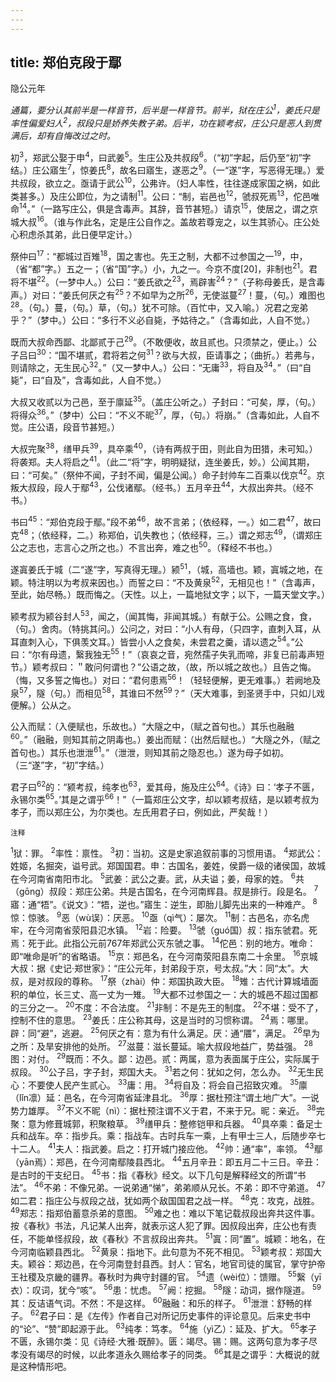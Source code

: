 ```yaml
---
---
---
```

title: 郑伯克段于鄢
---



隐公元年

*通篇，要分认其前半是一样音节，后半是一样音节。前半，狱在庄公<sup>1</sup>，姜氏只是率性偏爱妇人<sup>2</sup>，叔段只是娇养失教子弟。后半，功在颖考叔，庄公只是恶人到贯满后，却有自悔改过之时。*

初<sup>3</sup>，郑武公娶于申<sup>4</sup>，曰武姜<sup>5</sup>。生庄公及共叔段<sup>6</sup>。（“初”字起，后仍至“初”字结。）庄公寤生<sup>7</sup>，惊姜氏<sup>8</sup>，故名曰寤生，遂恶之<sup>9</sup>。（一“遂”字，写恶得无理。）爱共叔段，欲立之。亟请于武公<sup>10</sup>，公弗许。（妇人率性，往往遂成家国之祸，如此类甚多。）及庄公即位，为之请制<sup>11</sup>。公曰：“制，岩邑也<sup>12</sup>，虢叔死焉<sup>13</sup>，佗邑唯命<sup>14</sup>。”（一路写庄公，俱是含毒声。其辞，音节甚短。）请京<sup>15</sup>，使居之，谓之京城大叔<sup>16</sup>。（谁与作此名，定是庄公自作之。盖故若尊宠之，以生其骄心。庄公处心积虑杀其弟，此日便早定计。）

祭仲曰<sup>17</sup>：“都城过百雉<sup>18</sup>，国之害也。先王之制，大都不过参国之一<sup>19</sup>，中，（省“都”字。）五之一；（省“国”字。）小，九之一。今京不度[20]，非制也<sup>21</sup>。君将不堪<sup>22</sup>。（一梦中人。）公曰：“姜氏欲之<sup>23</sup>，焉辟害<sup>24</sup>？”（子称母姜氏，是含毒声。）对曰：“姜氏何厌之有<sup>25</sup>？不如早为之所<sup>26</sup>，无使滋蔓<sup>27</sup>！蔓，（句。）难图也<sup>28</sup>。（句。）蔓，（句。）草，（句。）犹不可除。（百忙中，又入喻。）况君之宠弟乎？”（梦中。）公曰：“多行不义必自毙，予姑待之。”（含毒如此，人自不觉。）

既而大叔命西鄙、北鄙贰于己<sup>29</sup>。（不敢便收，故且贰也。只须禁之，便止。）公子吕曰<sup>30</sup>：“国不堪贰，君将若之何<sup>31</sup>？欲与大叔，臣请事之；（曲折。）若弗与，则请除之，无生民心<sup>32</sup>。”（又一梦中人。）公曰：“无庸<sup>33</sup>，将自及<sup>34</sup>。”（曰“自毙”，曰“自及”，含毒如此，人自不觉。）

大叔又收贰以为己邑，至于廪延<sup>35</sup>。（盖庄公听之。）子封曰：“可矣，厚，（句。）将得众<sup>36</sup>。”（梦中）公曰：“不义不昵<sup>37</sup>，厚，（句。）将崩。”（含毒如此，人自不觉。庄公语，段音节甚短。）

大叔完聚<sup>38</sup>，缮甲兵<sup>39</sup>，具卒乘<sup>40</sup>，（诗有两叔于田，则此自为田猎，未可知。）将袭郑。夫人将启之<sup>41</sup>。（此二“将”字，明明疑狱，连坐姜氏，妙。）公闻其期，曰：“可矣。”（祭仲不闻，子封不闻，偏是公闻。）命子封帅车二百乘以伐京<sup>42</sup>。京叛大叔段，段人于鄢<sup>43</sup>，公伐诸鄢。（经书。）五月辛丑<sup>44</sup>，大叔出奔共。（经不书。）

书曰<sup>45</sup>：“郑伯克段于鄢。”段不弟<sup>46</sup>，故不言弟；（依经释，一。）如二君<sup>47</sup>，故曰克<sup>48</sup>；（依经释，二。）称郑伯，讥失教也；（依经释，三。）谓之郑志<sup>49</sup>，（谓郑庄公之志也，志言心之所之也。）不言出奔，难之也<sup>50</sup>。（释经不书也。）

遂寘姜氏于城（二“遂”字，写真得无理。）颍<sup>51</sup>，（城，高墙也。颖，寘城之地，在颖。特注明以为考叔来因也。）而誓之曰：“不及黄泉<sup>52</sup>，无相见也！”（含毒声，至此，始尽畅。）既而悔之。（天性。以上，一篇地狱文字；以下，一篇天堂文字。）

颍考叔为颍谷封人<sup>53</sup>，闻之，（闻其悔，非闻其城。）有献于公。公赐之食，食，（句。）舍肉。（特挑其问。）公问之，对曰：“小人有母，（只四字，直刺入耳，从耳直刺入心，下俱羡文耳。）皆尝小人之食矣，未尝君之羹，请以遗之<sup>54</sup>。”公曰：“尔有母遗，繄我独无<sup>55</sup>！”（哀哀之音，宛然孺子失乳而啼，非复已前毒声短节。）颖考叔曰：＂敢问何谓也？”公语之故，（故，所以城之故也。）且告之悔。（悔，又多誓之悔也。）对曰：“君何患焉<sup>56</sup>！（轻轻便解，更无难事。）若阙地及泉<sup>57</sup>，隧（句。）而相见<sup>58</sup>，其谁曰不然<sup>59</sup>？”（天大难事，到圣贤手中，只如儿戏便解。）公从之。

公入而赋：（入便赋也，乐故也。）“大隧之中，（赋之首句也。）其乐也融融<sup>60</sup>。”（融融，则知其前之阴毒也。）姜出而赋：（出然后赋也。）“大隧之外，（赋之首句也。）其乐也泄泄<sup>61</sup>。”（泄泄，则知其前之隐忍也。）遂为母子如初。（三“遂”字，“初”字结。）

君子曰<sup>62</sup>的：“颍考叔，纯孝也<sup>63</sup>，爱其母，施及庄公<sup>64</sup>。《诗》曰：‘孝子不匮，永锡尔类<sup>65</sup>。’其是之谓乎<sup>66</sup>！”（一篇郑庄公文字，却以颖考叔结，是以颖考叔为孝子，而以郑庄公，为尔类也。左氏用君子曰，例如此，严矣哉！）

<sup>注释</sup>

<sup>1</sup>狱：罪。
<sup>2</sup>率性：禀性。
<sup>3</sup>初：当初。这是史家追叙前事的习惯用语。
<sup>4</sup>郑武公：姓姬，名掘突，谥号武。郑国国君。申：古国名，姜姓，侯爵一级的诸侯国，故城在今河南省南阳市北。
<sup>5</sup>武姜：武公之妻。武，从夫谥；姜，母家的姓。
<sup>6</sup>共（gōng）叔段：郑庄公弟。共是古国名，在今河南辉县。叔是排行。段是名。
<sup>7</sup>寤：通“牾”。《说文》：“牾，逆也。”寤生：逆生，即胎儿脚先出来的一种难产。
<sup>8</sup>惊：惊骇。
<sup>9</sup>恶（wù误）：厌恶。
<sup>10</sup>亟（qì气）：屡次。
<sup>11</sup>制：古邑名，亦名虎牢，在今河南省荥阳县氾水镇。
<sup>12</sup>岩：险要。
<sup>13</sup>虢（guó国）叔：指东虢君。死焉：死于此。此指公元前767年郑武公灭东虢之事。
<sup>14</sup>佗邑：别的地方。唯命：即“唯命是听”的省略语。
<sup>15</sup>京：郑邑名，在今河南荥阳县东南二十余里。
<sup>16</sup>京城大叔：据《史记·郑世家》：“庄公元年，封弟段于京，号太叔。”大：同“太”。大叔，是对叔段的尊称。
<sup>17</sup>祭（zhài）仲：郑国执政大臣。
<sup>18</sup>雉：古代计算城墙面积的单位，长三丈、高一丈为一雉。
<sup>19</sup>大都不过参国之一：大的城邑不超过国都的三分之一。
<sup>20</sup>不度：不合法度。
<sup>21</sup>非制：不是先王的制度。
<sup>22</sup>不堪：受不了，控制不住的意思。
<sup>23</sup>姜氏：庄公称其母，这是当时的习惯称谓。
<sup>24</sup>焉：哪里。辟：同“避”，逃避。
<sup>25</sup>何厌之有：意为有什么满足。厌：通“餍”，满足。
<sup>26</sup>早为之所：及旱安排他的处所。
<sup>27</sup>滋蔓：滋长蔓延。喻大叔段地益广，势益强。
<sup>28</sup>图：对付。
<sup>29</sup>既而：不久。鄙：边邑。贰：两属，意为表面属于庄公，实际属于叔段。
<sup>30</sup>公子吕，字子封，郑国大夫。
<sup>31</sup>若之何：犹如之何，怎么办。
<sup>32</sup>无生民心：不要使人民产生贰心。
<sup>33</sup>庸：用。
<sup>34</sup>将自及：将会自己招致灾难。
<sup>35</sup>廪（lǐn凛）延：邑名，在今河南省延津县北。
<sup>36</sup>厚：据杜预注“谓土地广大”。一说势力雄厚。
<sup>37</sup>不义不昵（nì）：据杜预注谓不义于君，不来于兄。昵：亲近。
<sup>38</sup>完聚：意为修葺城郭，积聚粮草。
<sup>39</sup>缮甲兵：整修铠甲和兵器。
<sup>40</sup>具卒乘：备足士兵和战车。卒：指步兵。乘：指战车。古时兵车一乘，上有甲士三人，后随步卒七十二人。
<sup>41</sup>夫人：指武姜。启之：打开城门接应他。
<sup>42</sup>帅：通“率”，率领。
<sup>43</sup>鄢（yān焉）：郑邑，在今河南鄢陵县西北。
<sup>44</sup>五月辛丑：即五月二十三日。辛丑：是古时的干支纪日。
<sup>45</sup>书：指《春秋》经文。以下几句是解释经文的所谓“书法”。
<sup>46</sup>不弟：不像兄弟。一说弟通“悌”，弟弟顺从兄长。不弟：即不守弟道。
<sup>47</sup>如二君：指庄公与叔段之战，犹如两个敌国国君之战一样。
<sup>48</sup>克：攻克，战胜。
<sup>49</sup>郑志：指郑伯蓄意杀弟的意图。
<sup>50</sup>难之也：难以下笔记载叔段出奔共这件事。按《春秋》书法，凡记某人出奔，就表示这人犯了罪。因叔段出奔，庄公也有责任，不能单怪叔段，故《春秋》不言叔段出奔共。
<sup>51</sup>寘：同“置”。城颖：地名，在今河南临颖县西北。
<sup>52</sup>黄泉：指地下。此句意为不死不相见。
<sup>53</sup>颖考叔：郑国大夫。颖谷：郑边邑，在今河南登封县西。封人：官名，地官司徒的属官，掌守护帝王社稷及京畿的疆界。春秋时为典守封疆的官。
<sup>54</sup>遗（wèi位）：馈赠。
<sup>55</sup>繄（yī衣）：叹词，犹今“咳”。
<sup>56</sup>患：忧虑。
<sup>57</sup>阙：挖掘。
<sup>58</sup>隧：动词，据作隧道。
<sup>59</sup>其：反诘语气词。不然：不是这样。
<sup>60</sup>融融：和乐的样子。
<sup>61</sup>泄泄：舒畅的样子。
<sup>62</sup>君子曰：是《左传》作者自己对所记历史事件的评论意见。后来史书中的“论”、“赞”即起源于此。
<sup>63</sup>纯孝：笃孝。
<sup>64</sup>施（yì乙）：延及、扩大。
<sup>65</sup>孝子不匮，永锡尔类：见《诗经·大雅·既醉》。匮：竭尽。锡：赐。这两句意为孝子尽孝没有竭尽的时候，以此孝道永久赐给孝子的同类。
<sup>66</sup>其是之谓乎：大概说的就是这种情形吧。